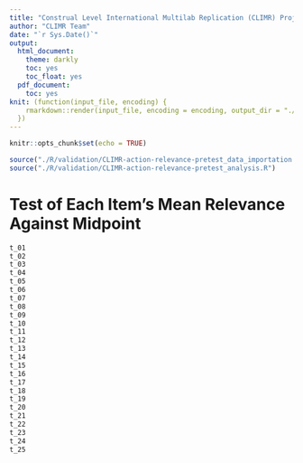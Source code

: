 ```yaml
---
title: "Construal Level International Multilab Replication (CLIMR) Project: BIF Item Action Relevance Pretest Report"
author: "CLIMR Team"
date: "`r Sys.Date()`"
output:
  html_document:
    theme: darkly
    toc: yes
    toc_float: yes
  pdf_document:
    toc: yes
knit: (function(input_file, encoding) {
    rmarkdown::render(input_file, encoding = encoding, output_dir = "./reports/")
  })
---
```


```r
knitr::opts_chunk$set(echo = TRUE)

source("./R/validation/CLIMR-action-relevance-pretest_data_importation.R")
source("./R/validation/CLIMR-action-relevance-pretest_analysis.R")

```

# Test of Each Item's Mean Relevance Against Midpoint

```r
t_01
t_02
t_03
t_04
t_05
t_06
t_07
t_08
t_09
t_10
t_11
t_12
t_13
t_14
t_15
t_16
t_17
t_18
t_19
t_20
t_21
t_22
t_23
t_24
t_25
```


